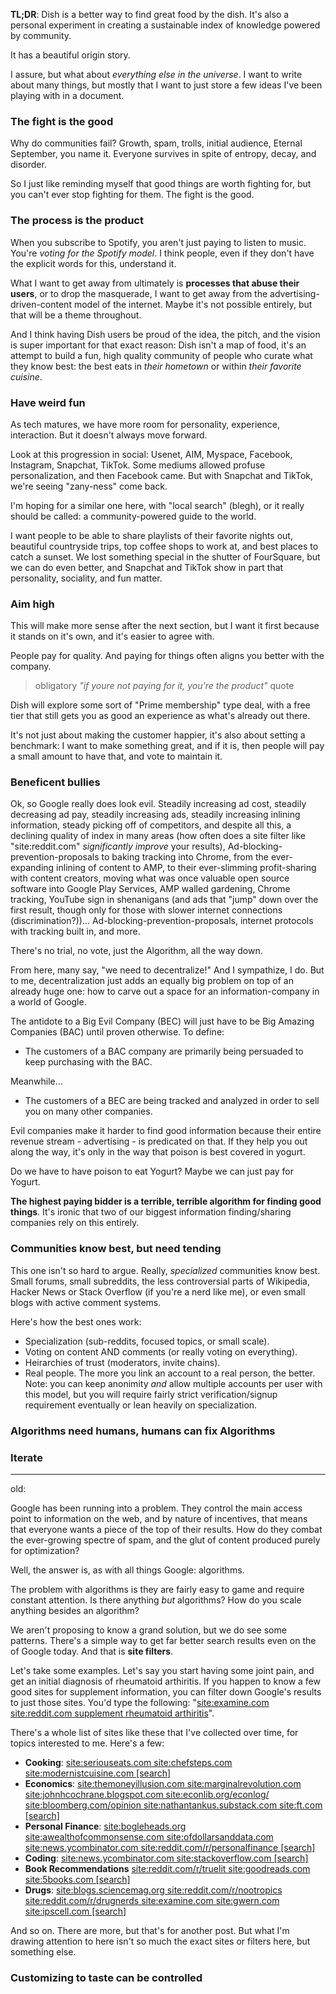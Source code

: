<HighlightedText size="lg">

<strong>TL;DR</strong>: Dish is a better way to find great food by the dish.
It's also a personal experiment in creating a sustainable index of knowledge
powered by community.

</HighlightedText>

<IntroText>It has a beautiful origin story.</IntroText>

I assure, but what about _everything else in the universe_. I want to write about many things, but mostly that I want to just store a few ideas I've been playing with in a document.

### The fight is the good

Why do communities fail? Growth, spam, trolls, initial audience, Eternal September, you name it. Everyone survives in spite of entropy, decay, and disorder.

So I just like reminding myself that good things are worth fighting for, but you can't ever stop fighting for them. The fight is the good.

### The process is the product

When you subscribe to Spotify, you aren't just paying to listen to music. You're _voting for the Spotify model_. I think people, even if they don't have the explicit words for this, understand it.

What I want to get away from ultimately is **processes that abuse their users**, or to drop the masquerade, I want to get away from the advertising-driven-content model of the internet. Maybe it's not possible entirely, but that will be a theme throughout.

And I think having Dish users be proud of the idea, the pitch, and the vision is super important for that exact reason: Dish isn't a map of food, it's an attempt to build a fun, high quality community of people who curate what they know best: the best eats in _their hometown_ or within _their favorite cuisine_.

### Have weird fun

As tech matures, we have more room for personality, experience, interaction. But it doesn't always move forward.

Look at this progression in social: Usenet, AIM, Myspace, Facebook, Instagram, Snapchat, TikTok. Some mediums allowed profuse personalization, and then Facebook came. But with Snapchat and TikTok, we're seeing "zany-ness" come back.

I'm hoping for a similar one here, with "local search" (blegh), or it really should be called: a community-powered guide to the world.

I want people to be able to share playlists of their favorite nights out, beautiful countryside trips, top coffee shops to work at, and best places to catch a sunset. We lost something special in the shutter of FourSquare, but we can do even better, and Snapchat and TikTok show in part that personality, sociality, and fun matter.

### Aim high

This will make more sense after the next section, but I want it first because it stands on it's own, and it's easier to agree with.

People pay for quality. And paying for things often aligns you better with the company.

> obligatory _"if youre not paying for it, you're the product"_ quote

Dish will explore some sort of "Prime membership" type deal, with a free tier that still gets you as good an experience as what's already out there.

It's not just about making the customer happier, it's also about setting a benchmark: I want to make something great, and if it is, then people will pay a small amount to have that, and vote to maintain it.

### Beneficent bullies

Ok, so Google really does look evil. Steadily increasing ad cost, steadily decreasing ad pay, steadily increasing ads, steadily increasing inlining information, steady picking off of competitors, and despite all this, a declining quality of index in many areas (how often does a site filter like "site:reddit.com" _significantly improve_ your results), Ad-blocking-prevention-proposals to baking tracking into Chrome, from the ever-expanding inlining of content to AMP, to their ever-slimming profit-sharing with content creators, moving what was once valuable open source software into Google Play Services, AMP walled gardening, Chrome tracking, YouTube sign in shenanigans (and ads that "jump" down over the first result, though only for those with slower internet connections (discrimination?))... Ad-blocking-prevention-proposals, internet protocols with tracking built in, and more.

There's no trial, no vote, just the Algorithm, all the way down.

From here, many say, "we need to decentralize!" And I sympathize, I do. But to me, decentralization just adds an equally big problem on top of an already huge one: how to carve out a space for an information-company in a world of Google.

The antidote to a Big Evil Company (BEC) will just have to be Big Amazing Companies (BAC) until proven otherwise. To define:

- The customers of a BAC company are primarily being persuaded to keep purchasing with the BAC.

Meanwhile...

- The customers of a BEC are being tracked and analyzed in order to sell you on many other companies.

Evil companies make it harder to find good information because their entire revenue stream - advertising - is predicated on that. If they help you out along the way, it's only in the way that poison is best covered in yogurt.

Do we have to have poison to eat Yogurt? Maybe we can just pay for Yogurt.

**The highest paying bidder is a terrible, terrible algorithm for finding good things**. It's ironic that two of our biggest information finding/sharing companies rely on this entirely.

### Communities know best, but need tending

This one isn't so hard to argue. Really, _specialized_ communities know best. Small forums, small subreddits, the less controversial parts of Wikipedia, Hacker News or Stack Overflow (if you're a nerd like me), or even small blogs with active comment systems.

Here's how the best ones work:

- Specialization (sub-reddits, focused topics, or small scale).
- Voting on content AND comments (or really voting on everything).
- Heirarchies of trust (moderators, invite chains).
- Real people. The more you link an account to a real person, the better. Note: you can keep anonimity _and_ allow multiple accounts per user with this model, but you will require fairly strict verification/signup requirement eventually or lean heavily on specialization.

###

### Algorithms need humans, humans can fix Algorithms

### Iterate

---

old:

Google has been running into a problem. They control the main access point to information on the web, and by nature of incentives, that means that everyone wants a piece of the top of their results. How do they combat the ever-growing spectre of spam, and the glut of content produced purely for optimization?

Well, the answer is, as with all things Google: algorithms.

The problem with algorithms is they are fairly easy to game and require constant attention. Is there anything _but_ algorithms? How do you scale anything besides an algorithm?

We aren't proposing to know a grand solution, but we do see some patterns. There's a simple way to get far better search results even on the of Google today. And that is **site filters**.

Let's take some examples. Let's say you start having some joint pain, and get an initial diagnosis of rheumatoid arthiritis. If you happen to know a few good sites for supplement information, you can filter down Google's results to just those sites. You'd type the following: "[site:examine.com site:reddit.com supplement rheumatoid arthiritis]()".

There's a whole list of sites like these that I've collected over time, for topics interested to me. Here's a few:

- **Cooking**: [site:seriouseats.com site:chefsteps.com site:modernistcuisine.com [search]]()
- **Economics**: [site:themoneyillusion.com site:marginalrevolution.com site:johnhcochrane.blogspot.com site:econlib.org/econlog/ site:bloomberg.com/opinion site:nathantankus.substack.com site:ft.com [search]]()
- **Personal Finance**: [site:bogleheads.org site:awealthofcommonsense.com site:ofdollarsanddata.com site:news.ycombinator.com site:reddit.com/r/personalfinance [search]]()
- **Coding**: [site:news.ycombinator.com site:stackoverflow.com [search]]()
- **Book Recommendations** [site:reddit.com/r/truelit site:goodreads.com site:5books.com [search]]()
- **Drugs**: [site:blogs.sciencemag.org site:reddit.com/r/nootropics site:reddit.com/r/drugnerds site:examine.com site:gwern.com site:ipscell.com [search]]()

And so on. There are more, but that's for another post. But what I'm drawing attention to here isn't so much the exact sites or filters here, but something else.

### Customizing to taste can be controlled
